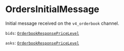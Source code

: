 
# OrdersInitialMessage

Initial message received on the `v4_orderbook` channel.

`bids`: [`OrderbookResponsePriceLevel`] <Array/>

`asks`: [`OrderbookResponsePriceLevel`] <Array/>

[`OrderbookResponsePriceLevel`]: /types/order_book_response_price_level
